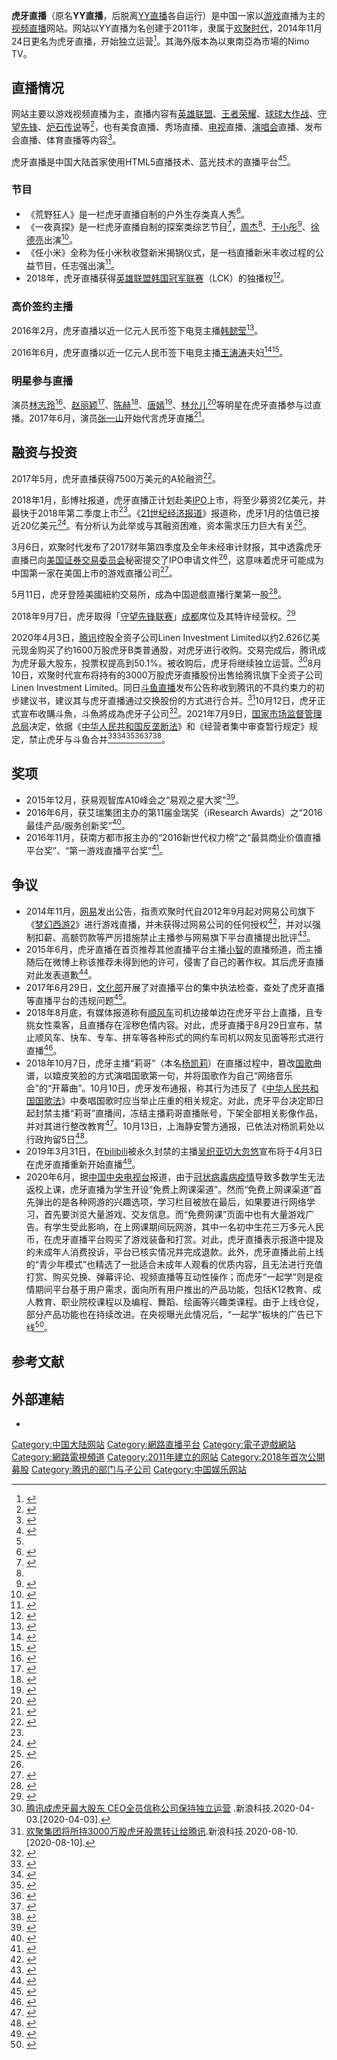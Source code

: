 {{NoteTA|
G1=IT}}
{{Infobox Website
|name = 虎牙直播
|logo = HUYAZHIBO_LOGO.png
|commercial = 营利
|current_status = 活跃
|collapsible = 
|collapsetext = 
|url = {{URL|www.huya.com/}}
|alexa = '''{{flag|世界}}：'''11,337<small>（2018年2月27日）</small><br />'''{{CHNML}}：'''901<small>（2018年2月27日）</small><ref>{{cite web|url=http://www.alexa.com/siteinfo/www.huya.com|title=huya.com Traffic Statistics|date=2018-02-27|access-date=2015-08-06|archive-date=2016-03-05|archive-url=https://web.archive.org/web/20160305223631/http://www.alexa.com/siteinfo/www.huya.com|dead-url=no}}</ref>
|commercial = 是
|type = 直播网站
|traded_as ={{nasdaq|HUYA}}
|language = [[简体中文|简体中文]]
|registration = 
|owner = 
|author =
|launch date = 
|current status = 
|revenue =
|slogan = 
|content license =
|location =
|zip_code =
|telephone_no =
}}
'''虎牙直播'''（原名'''YY直播'''，后脱离[[YY直播|YY直播]]各自运行）是中国一家以[[游戏|游戏]]直播为主的[[视频直播|视频直播]]网站。网站以YY直播为名创建于2011年，隶属于[[欢聚时代|欢聚时代]]，2014年11月24日更名为虎牙直播，开始独立运营<ref name=iamnotpaid>{{cite web|url=http://www.eeo.com.cn/2018/0201/321880.shtml|title=虎牙直播改道上市 背后玄机引发业界猜疑|date=2018-02-01|accessdate=2018-02-27|author=种昂|website=经济观察网}}</ref>。其海外版本為以東南亞為市場的Nimo TV。

==直播情况==
网站主要以游戏视频直播为主，直播内容有[[英雄联盟|英雄联盟]]、[[王者荣耀|王者荣耀]]、[[球球大作战|球球大作战]]、[[守望先锋|守望先锋]]、[[炉石传说|炉石传说]]等<ref>{{Cite news|url=http://www.techweb.com.cn/onlinegamerim/2016-06-20/2348920.shtml|title=虎牙直播荣膺金瑞奖“2016最佳产品/服务创新奖”|last=Techweb|accessdate=2017-12-21|language=zh-CN|archive-date=2020-05-02|archive-url=https://web.archive.org/web/20200502184823/http://www.techweb.com.cn/onlinegamerim/2016-06-20/2348920.shtml|dead-url=no}}</ref>，也有美食直播、秀场直播、[[电视|电视]]直播、[[演唱会|演唱会]]直播、发布会直播、体育直播等内容<ref>{{Cite web |url=http://www.admin5.com/article/20150112/580391.shtml |title=YY直播改名虎牙直播背后原因揭秘 老板倾心有虎牙的美女主播 |access-date=2015-08-06 |archive-url=https://web.archive.org/web/20150508021216/http://www.admin5.com/article/20150112/580391.shtml |archive-date=2015-05-08 |dead-url=yes }}</ref>。

虎牙直播是中国大陆首家使用HTML5直播技术、蓝光技术的直播平台<ref>{{cite web|title=虎牙直播率先支持HTML5直播平台|url=http://www.cdwb.com.cn/html/2016-11/09/content_2337816.htm|date=2016-11-09|accessdate=2018-02-27|website=成都晚报电子版|author=杨守伟|archive-url=https://web.archive.org/web/20180227213926/http://www.cdwb.com.cn/html/2016-11/09/content_2337816.htm|archive-date=2018-02-27|dead-url=yes}}</ref><ref name=iamreallynotpaid/>。

===节目===
*《荒野狂人》是一栏虎牙直播自制的户外生存类真人秀<ref>{{cite news|title=《荒野狂人》圆满收官 虎牙直播引爆户外直播江湖|url=http://www.techweb.com.cn/onlinegamerim/2016-12-29/2463827.shtml|date=2016-12-29|accessdate=2018-02-28|publisher=Techweb|archive-date=2020-05-02|archive-url=https://web.archive.org/web/20200502184836/http://www.techweb.com.cn/onlinegamerim/2016-12-29/2463827.shtml|dead-url=no}}</ref>。
*《一夜真探》是一栏虎牙直播自制的探案类综艺节目<ref>{{cite web|title=最强班底打造悬疑直播 周杰变身一夜真探|url=http://blog.huya.com/news/2694|date=2016-09-09|accessdate=2018-02-28|website=虎牙直播官方资讯|archive-date=2020-05-02|archive-url=https://web.archive.org/web/20200502184843/http://blog.huya.com/news/2694|dead-url=no}}</ref>，[[周杰|周杰]]<ref name=idontgetpaid/>、[[于小彤|于小彤]]<ref>{{cite news|url=http://news.ifeng.com/a/20160901/49878310_0.shtml|title=虎牙直播安利一个谜一般的探案直播秀|date=2016-09-01|accessdate=2018-02-28|publisher=凤凰资讯|archive-date=2019-08-24|archive-url=https://web.archive.org/web/20190824104918/http://news.ifeng.com/a/20160901/49878310_0.shtml|dead-url=no}}</ref>、[[徐德亮|徐德亮]]出演<ref name=idontgetpaid>{{cite news|title=虎牙直播一夜真探之周杰来啦|url=http://www.sohu.com/a/114074097_125517|date=2016-09-10|accessdate=2018-02-28|publisher=搜狐|archive-date=2020-05-02|archive-url=https://web.archive.org/web/20200502184853/https://www.sohu.com/a/114074097_125517|dead-url=no}}</ref>。
*《任小米》全称为任小米秋收暨新米揭锅仪式，是一档直播新米丰收过程的公益节目，任志强出演<ref>{{cite news|title=任小米秋收直播 虎牙直播助力公益|url=http://news.ifeng.com/a/20161017/50112996_0.shtml|date=2016-10-17|accessdate=2018-02-28|publisher=凤凰资讯|archive-date=2019-08-23|archive-url=https://web.archive.org/web/20190823214142/http://news.ifeng.com/a/20161017/50112996_0.shtml|dead-url=no}}</ref>。
*2018年，虎牙直播获得[[英雄联盟韩国冠军联赛|英雄联盟韩国冠军联赛]]（LCK）的独播权<ref name=iamreallynotpaid>{{cite news|url=http://www.techweb.com.cn/onlinegamenews/2018-01-04/2625715.shtml|title=虎牙直播将独播LCK2018春季赛|website=Techweb|date=2018-01-04|accessdate=2018-02-28|archive-date=2020-05-02|archive-url=https://web.archive.org/web/20200502184901/http://www.techweb.com.cn/onlinegamenews/2018-01-04/2625715.shtml|dead-url=no}}</ref>。

===高价签约主播===
2016年2月，虎牙直播以近一亿元人民币签下电竞主播[[韩懿莹|韩懿莹]]<ref>{{cite news|url=http://www.donews.com/201602/2918143.shtm|title=雷军为虎牙站台豪掷1亿签Miss 2016要有大动作？|author=张京|date=2016-02-24|accessdate=2018-02-28|publisher=DoNews|archive-date=2020-05-02|archive-url=https://web.archive.org/web/20200502184909/https://www.donews.com/201602/2918143.shtm|dead-url=no}}</ref>。

2016年6月，虎牙直播以近一亿元人民币签下电竞主播[[王涛涛|王涛涛]]夫妇<ref>{{cite news|title=炉石主播事件不断 安德罗妮夫妇一个亿跳槽虎牙|url=http://gg.163.com/16/0607/09/BOUTELQG00314QVB.html?f=jsearch|date=2016-06-07|accessdate=2018-02-28|publisher=网易竞技|archive-url=https://web.archive.org/web/20180228161752/http://gg.163.com/16/0607/09/BOUTELQG00314QVB.html?f=jsearch|archive-date=2018-02-28|dead-url=yes}}</ref><ref>{{cite news|title=虎牙1亿签约炉石主播？这可是它一个季度的营收|url=http://www.jiemian.com/article/685953.html|date=2016-06-07|accessdate=2018-02-28|author1=靳曼|author2=刘言蹊|archive-date=2020-05-02|archive-url=https://web.archive.org/web/20200502184919/https://www.jiemian.com/article/685953.html|dead-url=no}}</ref>。

===明星参与直播===
演员[[林志玲|林志玲]]<ref>{{cite news|title=林志玲言承旭被网友撮合 虎牙直播猛刷男主角名字|url=http://www.chinadaily.com.cn/micro-reading/dzh/2015-12-18/content_14413032.html|website=中国日报|date=2015-12-18|accessdate=2018-02-28|archive-date=2018-02-28|archive-url=https://web.archive.org/web/20180228162633/http://www.chinadaily.com.cn/micro-reading/dzh/2015-12-18/content_14413032.html|dead-url=no}}</ref>、[[赵丽颖|赵丽颖]]<ref>{{cite news|title=赵丽颖空降虎牙直播 解锁新姿势“碧瑶蹲”|url=http://news.52pk.com/shtml/20161108/6856790.shtml|website=52pk|date=2016-11-08|accessdate=2018-02-28|archive-date=2020-05-02|archive-url=https://web.archive.org/web/20200502184925/http://news.52pk.com/shtml/20161108/6856790.shtml|dead-url=no}}</ref>、[[陈赫|陈赫]]<ref>{{cite news|title=陈赫签约虎牙主播 打造2016“星合计划”|url=http://www.sohu.com/a/56123890_148329|date=2016-01-23|accessdate=2018-02-28|website=搜狐|archive-date=2020-05-02|archive-url=https://web.archive.org/web/20200502184932/https://www.sohu.com/a/56123890_148329|dead-url=no}}</ref>、[[唐嫣|唐嫣]]<ref>{{cite news|title=唐嫣现身虎牙直播访谈 自曝二货特质笑点低|url=http://gameonline.yesky.com/20/101878020.shtml|website=天极网|date=2016-04-17|accessdate=2018-02-28|archive-date=2020-05-02|archive-url=https://web.archive.org/web/20200502184934/http://gameonline.yesky.com/20/101878020.shtml|dead-url=no}}</ref>、[[林允儿|林允儿]]<ref>{{cite news|title=少女时代林允儿虎牙直播口述身世|url=http://news.duowan.com/1605/328025903504.html|website=多玩游戏|date=2016-05-24|accessdate=2018-02-28|archive-url=https://web.archive.org/web/20180228164443/http://news.duowan.com/1605/328025903504.html|archive-date=2018-02-28|dead-url=yes}}</ref>等明星在虎牙直播参与过直播。2017年6月，演员[[张一山|张一山]]开始代言虎牙直播<ref>{{cite web|website=虎牙直播官方资讯|url=http://blog.huya.com/news/4071|title=虎牙直播品牌代言人——张一山|date=2017-06-25|accessdate=2018-02-28|archive-date=2020-05-02|archive-url=https://web.archive.org/web/20200502184946/http://blog.huya.com/news/4071|dead-url=no}}</ref>。

==融资与投资==
2017年5月，虎牙直播获得7500万美元的A轮融资<ref>{{cite news|title=YY旗下虎牙直播获7500万美元A轮融资，李学凌重任欢聚时代CEO|url=https://36kr.com/p/5075273.html|date=2017-05-16|accessdate=2018-02-27|publisher=36氪|author=苏一|archive-date=2018-02-27|archive-url=https://web.archive.org/web/20180227154102/https://36kr.com/p/5075273.html|dead-url=no}}</ref>。

2018年1月，彭博社报道，虎牙直播正计划赴美[[IPO|IPO]]上市，将至少募资2亿美元，并最快于2018年第二季度上市<ref name=iamnotpaid/>。《[[21世纪经济报道|21世纪经济报道]]》报道称，虎牙1月的估值已接近20亿美元<ref name=lasteditiguess>{{cite news|title=解析虎牙直播IPO申请：为什么是现在？|url=http://usstock.jrj.com.cn/2018/03/07050024201914.shtml|date=2018-03-07|accessdate=2018-03-13|publisher=金融界|archive-date=2020-05-02|archive-url=https://web.archive.org/web/20200502184958/http://usstock.jrj.com.cn/2018/03/07050024201914.shtml|dead-url=no}}</ref>。有分析认为此举或与其融资困难，资本需求压力巨大有关<ref>{{cite news|title=虎牙匆匆上市:缺乏造血天赋 成立至今仅一笔资金进入|url=http://tech.sina.com.cn/i/2018-01-30/doc-ifyqzcxi2587120.shtml|author=张杰|publisher=华夏时报|date=2018-01-30|accessdate=2018-02-27|archive-date=2020-05-02|archive-url=https://web.archive.org/web/20200502185000/http://tech.sina.com.cn/i/2018-01-30/doc-ifyqzcxi2587120.shtml|dead-url=no}}</ref>。

3月6日，欢聚时代发布了2017财年第四季度及全年未经审计财报，其中透露虎牙直播已向[[美国证券交易委员会|美国证券交易委员会]]秘密提交了IPO申请文件<ref name=lasteditiguess/>，这意味着虎牙可能成为中国第一家在美国上市的游戏直播公司<ref>{{cite news|title=虎牙直播近日已秘密提交IPO申请文件|url=http://tech.caijing.com.cn/20180306/4413259.shtml|publisher=财经网|date=2018-03-06|accessdate=2018-03-13|archive-date=2018-03-13|archive-url=https://web.archive.org/web/20180313154339/http://tech.caijing.com.cn/20180306/4413259.shtml|dead-url=no}}</ref>。

5月11日，虎牙登陸美國紐約交易所，成為中国遊戲直播行業第一股<ref>{{cite web|title=虎牙直播紐交所上市 市值超30億美元|url=http://www.title01.net/2018/05/13/%e8%99%8e%e7%89%99%e7%9b%b4%e6%92%ad%e7%b4%90%e4%ba%a4%e6%89%80%e4%b8%8a%e5%b8%82-%e5%b8%82%e5%80%bc%e8%b6%8530%e5%84%84%e7%be%8e%e5%85%83/|website=壹头条}}</ref>。

2018年9月7日，虎牙取得「[[守望先锋联赛|守望先锋联赛]]」[[成都|成都]]席位及其特许经营权。<ref name="OWL">{{cite web | url = https://weibo.com/6399645614/Gyhx3EPHt | title = 《守望先锋联赛》新赛季又将有6支队伍加入《守望先锋联赛》 | date = 2018-09-07 | accessdate = 2018-09-08 | work = [[守望先锋联赛|守望先锋联赛]] | archive-date = 2019-03-29 | archive-url = https://web.archive.org/web/20190329182154/https://www.weibo.com/6399645614/Gyhx3EPHt | dead-url = no }}</ref>

2020年4月3日，[[腾讯集团|腾讯]]控股全资子公司Linen Investment Limited以约2.626亿美元现金购买了约1600万股虎牙B类普通股，对虎牙进行收购。交易完成后，腾讯成为虎牙最大股东，投票权提高到50.1%。被收购后，虎牙将继续独立运营。<ref>[https://tech.sina.com.cn/i/2020-04-03/doc-iimxxsth3542799.shtml 腾讯成虎牙最大股东 CEO全员信称公司保持独立运营] {{Wayback|url=https://tech.sina.com.cn/i/2020-04-03/doc-iimxxsth3542799.shtml |date=20201018212100 }}.新浪科技.2020-04-03.[2020-04-03].</ref>8月10日，欢聚时代宣布将持有的3000万股虎牙直播股份出售给腾讯旗下全资子公司Linen Investment Limited。同日[[斗鱼直播|斗鱼直播]]发布公告称收到腾讯的不具约束力的初步建议书，建议其与虎牙直播通过交换股份的方式进行合并。<ref>[https://tech.sina.com.cn/i/2020-08-10/doc-iivhvpwy0274936.shtml?cref=cj 欢聚集团将所持3000万股虎牙股票转让给腾讯].新浪科技.2020-08-10.[2020-08-10].</ref>10月12日，虎牙正式宣布收購斗魚，斗魚將成為虎牙子公司<ref>{{Cite web |url=http://www.xinhuanet.com/ent/2020-10/16/c_1126617953.htm |title=虎牙与斗鱼合并， 游戏直播行业有何变数？ |access-date=2020-11-14 |archive-date=2020-10-23 |archive-url=https://web.archive.org/web/20201023090542/http://www.xinhuanet.com/ent/2020-10/16/c_1126617953.htm |dead-url=no }}</ref>。2021年7月9日，[[国家市场监督管理总局|国家市场监督管理总局]]决定，依据《[[中华人民共和国反垄断法|中华人民共和国反垄断法]]》和《经营者集中审查暂行规定》规定，禁止虎牙与斗鱼合并<ref>{{cite news |title=市场监管总局依法禁止虎牙公司与斗鱼国际控股有限公司合并 |url=http://www.samr.gov.cn/xw/zj/202107/t20210710_332525.html |accessdate=2021-07-10 |work=国家市场监督管理总局 |date=2021-07-10 |archive-date=2021-07-16 |archive-url=https://web.archive.org/web/20210716180450/http://www.samr.gov.cn/xw/zj/202107/t20210710_332525.html |dead-url=no }}</ref><ref>{{Cite web|title=虎牙与斗鱼合并被依法禁止：游戏直播未来如何竞争？|url=https://finance.sina.com.cn/chanjing/gsnews/2021-07-10/doc-ikqcfnca6080999.shtml|access-date=2021-07-12|date=2021-07-10|work=finance.sina.com.cn|archive-date=2021-07-12|archive-url=https://web.archive.org/web/20210712074341/https://finance.sina.com.cn/chanjing/gsnews/2021-07-10/doc-ikqcfnca6080999.shtml|dead-url=no}}</ref><ref>{{Cite web|title=市场监管总局依法禁止虎牙公司与斗鱼国际控股有限公司合并|url=https://finance.sina.com.cn/chanjing/gsnews/2021-07-10/doc-ikqciyzk4614680.shtml|access-date=2021-07-12|date=2021-07-10|last=市场监管总局|work=finance.sina.com.cn|archive-date=2021-07-10|archive-url=https://web.archive.org/web/20210710180947/https://finance.sina.com.cn/chanjing/gsnews/2021-07-10/doc-ikqciyzk4614680.shtml|dead-url=no}}</ref><ref>{{Cite web|title=市场监管总局依法禁止虎牙公司与斗鱼国际控股有限公司合并|url=https://www.yicai.com/news/101106583.html|access-date=2021-07-12|work=一财网|archive-date=2021-07-15|archive-url=https://web.archive.org/web/20210715185000/https://www.yicai.com/news/101106583.html|dead-url=no}}</ref><ref>{{Cite web|title=市场监管总局依法禁止虎牙公司与斗鱼国际控股有限公司合并-新华网|url=http://www.xinhuanet.com/fortune/2021-07/10/c_1127641229.htm|access-date=2021-07-12|work=新华网|archive-date=2021-07-10|archive-url=https://web.archive.org/web/20210710041105/http://www.xinhuanet.com/fortune/2021-07/10/c_1127641229.htm|dead-url=no}}</ref><ref>{{Cite web|title=依法禁止虎牙公司与斗鱼国际控股有限公司合并--经济·科技--人民网|url=http://finance.people.com.cn/n1/2021/0711/c1004-32154285.html|access-date=2021-07-12|work=人民网|archive-date=2021-07-10|archive-url=https://web.archive.org/web/20210710225237/http://finance.people.com.cn/n1/2021/0711/c1004-32154285.html|dead-url=no}}</ref>。

==奖项==
*2015年12月，获易观智库A10峰会之“易观之星大奖”<ref>{{cite news|url=http://www.techweb.com.cn/news/2016-01-14/2259712.shtml|title=虎牙直播2015年度盘点 解读互联网直播发展趋势|date=2016-01-14|accessdate=2018-02-27|publisher=Techweb|archive-date=2020-05-02|archive-url=https://web.archive.org/web/20200502185022/http://www.techweb.com.cn/news/2016-01-14/2259712.shtml|dead-url=no}}</ref>。
*2016年6月，获艾瑞集团主办的第11届金瑞奖（iResearch Awards）之“2016最佳产品/服务创新奖”<ref>{{cite news|url=http://www.weste.net/2016/06-20/110691.html|title=虎牙直播荣膺金瑞奖“2016最佳产品/服务创新奖”|date=2016-06-20|accessdate=2018-02-27|publisher=威易网|archive-date=2020-05-02|archive-url=https://web.archive.org/web/20200502185026/http://www.weste.net/2016/06-20/110691.html|dead-url=no}}</ref>。
*2016年11月，获南方都市报主办的“2016新世代权力榜”之“最具商业价值直播平台奖”、“第一游戏直播平台奖”<ref>{{cite news|url=http://www.techweb.com.cn/onlinegamenews/2016-11-08/2428952.shtml|title=领跑2016新世代权力榜 虎牙直播荣膺“最具商业价值直播平台”|date=2016-11-08|accessdate=2018-02-27|publisher=Techweb|archive-date=2020-05-02|archive-url=https://web.archive.org/web/20200502185031/http://www.techweb.com.cn/onlinegamenews/2016-11-08/2428952.shtml|dead-url=no}}</ref>。

==争议==
*2014年11月，[[网易|网易]]发出公告，指责欢聚时代自2012年9月起对网易公司旗下《[[梦幻西游2|梦幻西游2]]》进行游戏直播，并未获得过网易公司的任何授权<ref>{{cite web|url=http://tech.sina.com.cn/i/2014-11-14/doc-icczmvum9871344.shtml|title=网易称YY擅自直播《梦幻西游2》 将回收直播权|website=新浪科技|date=2014-11-14|accessdate=2018-02-27|archive-date=2020-05-02|archive-url=https://web.archive.org/web/20200502185037/http://tech.sina.com.cn/i/2014-11-14/doc-icczmvum9871344.shtml|dead-url=no}}</ref>，并对以强制扣薪、高额罚款等严厉措施禁止主播参与网易旗下平台直播提出批评<ref>{{cite web|url=http://www.adminso.com/articles/view/88149|title=网易斥YY：擅自直播《梦幻西游2》+限制主播发展|website=站长搜索|date=2014-11-14|accessdate=2018-02-27|archive-date=2020-05-02|archive-url=https://web.archive.org/web/20200502185045/http://www.adminso.com/articles/view/88149|dead-url=no}}</ref>。
*2015年6月，虎牙直播在首页推荐其他直播平台主播[[小智_(游戏玩家)|小智]]的直播频道，而主播随后在微博上称该推荐未得到他的许可，侵害了自己的著作权。其后虎牙直播对此发表道歉<ref>{{cite web|url=http://games.qq.com/a/20150605/001786.htm#p=1|title=LOL小智撕逼虎牙后续：已致歉 小智不买账！|date=2015-06-05|accessdate=2018-02-27|website=腾讯新闻|archive-date=2020-05-02|archive-url=https://web.archive.org/web/20200502185050/https://games.qq.com/a/20150605/001786.htm#p=1|dead-url=no}}</ref>。
*2017年6月29日，[[中华人民共和国文化部|文化部]]开展了对直播平台的集中执法检查，查处了虎牙直播等直播平台的违规问题<ref>{{cite news|title=文化部整治网络“三俗” 关停“悟空TV”等12家手机表演平台|url=http://www.xinhuanet.com/politics/2017-06/29/c_1121235571.htm|date=2017-06-29|accessdate=2018-02-28|publisher=新华网|archive-date=2020-05-02|archive-url=https://web.archive.org/web/20200502185051/http://www.xinhuanet.com/politics/2017-06/29/c_1121235571.htm|dead-url=no}}</ref>。
*2018年8月底，有媒体报道称有[[顺风车|顺风车]]司机边接单边在虎牙平台上直播，且专挑女性乘客，且直播存在淫秽色情内容。对此，虎牙直播于8月29日宣布，禁止顺风车、快车、专车、拼车等各种形式的网约车司机以网友见面等形式进行直播<ref>{{cite news|title=虎牙直播发布公告：禁止各种形式的网约车直播|url=https://tech.sina.com.cn/i/2018-08-29/doc-ihikcahf2774122.shtml|date=2018-08-29|accessdate=2018-10-11|publisher=新浪科技|archive-date=2020-05-02|archive-url=https://web.archive.org/web/20200502185056/https://tech.sina.com.cn/i/2018-08-29/doc-ihikcahf2774122.shtml|dead-url=no}}</ref>。
*2018年10月7日，虎牙主播“莉哥”（本名[[杨凯莉|杨凯莉]]）在直播过程中，篡改[[义勇军进行曲|国歌]]曲谱，以嬉皮笑脸的方式演唱国歌第一句，并将国歌作为自己“网络音乐会”的“开幕曲”。10月10日，虎牙发布通报，称其行为违反了《[[中华人民共和国国歌法|中华人民共和国国歌法]]》中奏唱国歌时应当举止庄重的相关规定。对此，虎牙平台决定即日起封禁主播“莉哥”直播间，冻结主播莉哥直播账号，下架全部相关影像作品，并对其进行整改教育<ref>{{cite news|title=网红直播时戏唱国歌 虎牙：已冻结账号并对其整改教育|url=http://www.bjnews.com.cn/news/2018/10/10/510039.html|date=2018-10-10|accessdate=2018-10-11|publisher=新京报|archive-date=2018-10-11|archive-url=https://web.archive.org/web/20181011013615/http://www.bjnews.com.cn/news/2018/10/10/510039.html|dead-url=no}}</ref>。10月13日，上海静安警方通报，已依法对杨凯莉处以行政拘留5日<ref>{{cite news|title=网红女主播“莉哥”直播中侮辱国歌 被行拘5日|url=http://ent.sina.com.cn/y/yneidi/2018-10-14/doc-ifxeuwws3994288.shtml|date=2018-10-14|accessdate=2018-10-14|publisher=上观|archive-date=2018-10-14|archive-url=https://web.archive.org/web/20181014053159/http://ent.sina.com.cn/y/yneidi/2018-10-14/doc-ifxeuwws3994288.shtml|dead-url=no}}</ref>。
*2019年3月31日，在[[bilibili|bilibili]]被永久封禁的主播[[吴织亚切大忽悠|吴织亚切大忽悠]]宣布将于4月3日在虎牙直播重新开始直播<ref>{{cite news|title=对主播“吴织亚切大忽悠”的处理公告|url=https://www.bilibili.com/read/cv1906004/|date=2019-01-21|accessdate=2019-04-05|publisher=bilibili|archive-date=2019-01-21|archive-url=https://web.archive.org/web/20190121175159/https://www.bilibili.com/read/cv1906004/|dead-url=no}}</ref>。
*2020年6月，据[[中国中央电视台|中国中央电视台]]报道，由于[[2019冠状病毒病中国大陆疫情|冠状病毒病疫情]]导致多数学生无法返校上课，虎牙直播为学生开设“免费上网课渠道”。然而“免费上网课渠道”首先弹出的是各种网游的兴趣选项，学习栏目被放在最后，如果要进行网络学习，首先要浏览大量游戏、交友信息。而“免费网课”页面中也有大量游戏广告。有学生受此影响，在上网课期间玩网游，其中一名初中生花三万多元人民币，在虎牙直播平台购买了游戏装备和打赏。对此，虎牙直播表示报道中提及的未成年人消费投诉，平台已核实情况并完成退款。此外，虎牙直播此前上线的“青少年模式”也精选了一批适合未成年人观看的优质内容，且无法进行充值打赏、购买兑换、弹幕评论、视频直播等互动性操作；而虎牙“一起学”则是疫情期间平台基于用户需求，面向所有用户推出的产品功能，包括K12教育、成人教育、职业院校课程以及编程、舞蹈、绘画等兴趣类课程。由于上线仓促，部分产品功能也在持续改进。在央视曝光此情况后，“一起学”板块的广告已下线<ref>{{cite news |title=虎牙回应央视点名网课内容充斥广告：相关消费已退款 广告已下线 |url=https://tech.sina.com.cn/i/2020-06-08/doc-iircuyvi7401669.shtml |accessdate=2020-06-08 |work=新浪科技 |date=2020-06-08 |archive-date=2020-11-26 |archive-url=https://web.archive.org/web/20201126183919/https://tech.sina.com.cn/i/2020-06-08/doc-iircuyvi7401669.shtml |dead-url=no }}</ref>。

==参考文献==
{{reflist|2}}

==外部連結==
* {{官方网站}}

{{互联网流媒体服务}}
{{中国视频网站}}

[[Category:中国大陆网站|Category:中国大陆网站]]
[[Category:網路直播平台|Category:網路直播平台]]
[[Category:電子遊戲網站|Category:電子遊戲網站]]
[[Category:網路電視頻道|Category:網路電視頻道]]
[[Category:2011年建立的网站|Category:2011年建立的网站]]
[[Category:2018年首次公開募股|Category:2018年首次公開募股]]
[[Category:腾讯的部门与子公司|Category:腾讯的部门与子公司]]
[[Category:中国娱乐网站|Category:中国娱乐网站]]